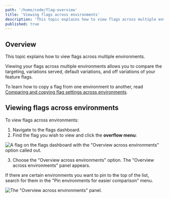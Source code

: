 ```yaml
---
path: '/home/code/flag-overview'
title: 'Viewing flags across environments'
description: 'This topic explains how to view flags across multiple environments.'
published: true
---
```


## Overview

This topic explains how to view flags across multiple environments.

Viewing your flags across multiple environments allows you to compare the targeting, variations served, default variations, and off variations of your feature flags.

To learn how to copy a flag from one environment to another, read [Comparing and copying flag settings across environments](/home/organize/flag-compare-copy).

## Viewing flags across environments

To view flags across environments:

1. Navigate to the flags dashboard.
2. Find the flag you wish to view and click the **overflow menu**:

![A flag on the flags dashboard with the "Overview across environments" option called out.](flag-overview-across-environments.png)

3. Choose the "Overview across environments" option. The "Overview across environments" panel appears.

If there are certain environments you want to pin to the top of the list, search for them in the "Pin environments for easier comparison" menu.

![The "Overview across environments" panel.](overview-across-environments.png)
